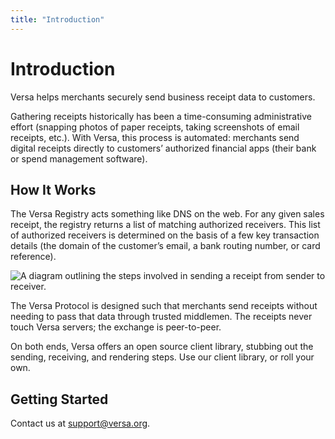 ```yaml
---
title: "Introduction"
---
```


# Introduction

Versa helps merchants securely send business receipt data to customers.

Gathering receipts historically has been a time-consuming administrative effort (snapping photos of paper receipts, taking screenshots of email receipts, etc.). With Versa, this process is automated: merchants send digital receipts directly to customers’ authorized financial apps (their bank or spend management software).

## How It Works

The Versa Registry acts something like DNS on the web. For any given sales receipt, the registry returns a list of matching authorized receivers. This list of authorized receivers is determined on the basis of a few key transaction details (the domain of the customer’s email, a bank routing number, or card reference).

![A diagram outlining the steps involved in sending a receipt from sender to receiver.](https://raw.githubusercontent.com/versa-protocol/docs/main/assets/versa_diagram.svg)

The Versa Protocol is designed such that merchants send receipts without needing to pass that data through trusted middlemen. The receipts never touch Versa servers; the exchange is peer-to-peer.

On both ends, Versa offers an open source client library, stubbing out the sending, receiving, and rendering steps. Use our client library, or roll your own.

## Getting Started

Contact us at <a href="mailto:support@versa.org">support@versa.org</a>.
